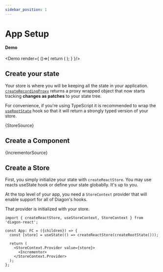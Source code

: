 ```yaml
---
sidebar_position: 1
---
```




# App Setup

#### Demo

<Demo render={ ()=>{
  return (
    <ExampleApp>
      <Incrementor/>
    </ExampleApp>);
    }
  }/>



## Create your state

Your store is where you will be keeping all the state in your application.  [`createRecordingProxy`](/core/create-recording-proxy.mdx) returns a proxy wrapped object that now starts tracking **changes as patches** to your state tree.  

For convenience, if you're using TypeScript it is recommended to wrap the [`useRootState`](use-root-state.mdx) hook so that it will return a strongly typed version of your store.

<CodeBlock language="ts">{StoreSource}</CodeBlock>

## Create a Component 

<CodeBlock language="tsx">{IncrementorSource}</CodeBlock>

## Create a Store

First, you simply initialize your state with `createReactStore`.  You may use reacts useState hook or define your state globablly.  It's up to you. 

At the top level of your app, you need a `StoreContext` provider that will enable support for all of Diagon's hooks.

That provider is initialized with your store. 

```tsx
import { createReactStore, useStoreContext, StoreContext } from 'diagon-react';

const App: FC = ({children}) => {  
  const [store] = useState(() => createReactStore(createRootState()));

  return (
    <StoreContext.Provider value={store}>
      <Incrementor> 
    </StoreContext.Provider>
  );
};
```

